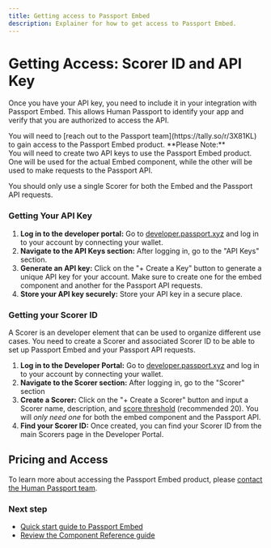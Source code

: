```yaml
---
title: Getting access to Passport Embed
description: Explainer for how to get access to Passport Embed.
---
```




# Getting Access: Scorer ID and API Key

Once you have your API key, you need to include it in your integration with Passport Embed. This allows Human Passport to identify your app and verify that you are authorized to access the API.

<Callout type="info">
You will need to [reach out to the Passport team](https://tally.so/r/3X81KL) to gain access to the Passport Embed product. 
</Callout>

<Callout type="info">
**Please Note:**<br />
You will need to create two API keys to use the Passport Embed product. One will be used for the actual Embed component, while the other will be used to make requests to the Passport API.

You should only use a single Scorer for both the Embed and the Passport API requests.
</Callout>

### Getting Your API Key

1. **Log in to the developer portal:** Go to [developer.passport.xyz](https://developer.passport.xyz) and log in to your account by connecting your wallet.
2. **Navigate to the API Keys section:** After logging in, go to the "API Keys" section.
3. **Generate an API key:** Click on the "+ Create a Key" button to generate a unique API key for your account. Make sure to create one for the embed component and another for the Passport API requests.
4. **Store your API key securely:** Store your API key in a secure place.


### Getting your Scorer ID
A Scorer is an developer element that can be used to organize different use cases. You need to create a Scorer and associated Scorer ID to be able to set up Passport Embed and your Passport API requests.

1. **Log in to the Developer Portal:** Go to [developer.passport.xyz](https://developer.passport.xyz) and log in to your account by connecting your wallet.
2. **Navigate to the Scorer section:** After logging in, go to the "Scorer" section
3. **Create a Scorer:** Click on the "+ Create a Scorer" button and input a Scorer name, description, and [score threshold](/building-with-passport/stamps/major-concepts/scoring-thresholds) (recommended 20). You will *only need one* for both the embed component and the Passport API. 
4. **Find your Scorer ID:** Once created, you can find your Scorer ID from the main Scorers page in the Developer Portal.

## Pricing and Access

To learn more about accessing the Passport Embed product, please [contact the Human Passport team](https://tally.so/r/3X81KL).

### Next step

* [Quick start guide to Passport Embed](quick-start-guide)
* [Review the Component Reference guide](component-reference)